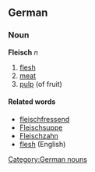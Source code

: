 ==German==
===Noun===
'''Fleisch''' ''n''
# [[flesh]]
# [[meat]]
# [[pulp]] (of fruit)

====Related words====
* [[fleischfressend]]
* [[Fleischsuppe]]
* [[Fleischzahn]]
* [[flesh]] (English)
[[Category:German nouns]]